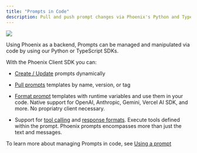 ```yaml
---
title: "Prompts in Code"
description: Pull and push prompt changes via Phoenix's Python and TypeScript Clients
---
```


<Frame caption="Pull and push prompt changes via Phoenix's Python and TypeScript Clients">
  <img src="https://storage.googleapis.com/arize-phoenix-assets/assets/images/phoenix-docs-images/c385cf9f-image.jpeg" />
</Frame>

Using Phoenix as a backend, Prompts can be managed and manipulated via code by using our Python or TypeScript SDKs.

With the Phoenix Client SDK you can:

* [Create / Update](/phoenix/prompt-engineering/how-to-prompts/create-a-prompt#using-the-phoenix-client) prompts dynamically

* [Pull prompts](/phoenix/prompt-engineering/how-to-prompts/using-a-prompt) templates by name, version, or tag

* [Format prompt](/phoenix/prompt-engineering/how-to-prompts/using-a-prompt#using-a-prompt) templates with runtime variables and use them in your code. Native support for OpenAI, Anthropic, Gemini, Vercel AI SDK, and more. No propriatry client necessary.

* Support for [tool calling](/phoenix/prompt-engineering/concepts-prompts/prompts-concepts#tools) and [response formats](/phoenix/prompt-engineering/concepts-prompts/prompts-concepts#response-format). Execute tools defined within the prompt. Phoenix prompts encompasses more than just the text and messages.

To learn more about managing Prompts in code, see [Using a prompt](/phoenix/prompt-engineering/how-to-prompts/using-a-prompt)


